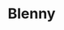 ---
thumbnail: /images/team/blenny.png
country: /images/countries/brazil.png
roblox-character: /images/avatars/blenny.png
title: Blenny
description: I just know that I know nothing, and the fact that I know this puts me at an advantage over those who think they know something - socrates
roles: Content creator.
order: 6

twitter: 'https://twitter.com/bleeny5'
roblox: 'https://www.roblox.com/users/177119341/profile'
---